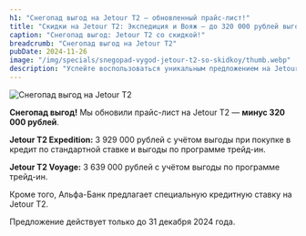 ```yaml
---
h1: "Снегопад выгод на Jetour T2 — обновленный прайс-лист!"
title: "Скидки на Jetour T2: Экспедиция и Вояж — до 320 000 рублей выгоды!"
caption: "Снегопад выгод: Jetour T2 со скидкой!"
breadcrumb: "Снегопад выгод на Jetour T2"
pubDate: 2024-11-26
image: "/img/specials/snegopad-vygod-jetour-t2-so-skidkoy/thumb.webp"
description: "Успейте воспользоваться уникальным предложением на Jetour T2! Обновленный прайс-лист с выгодой до 320 000 рублей. Специальные условия кредитования от Альфа-Банка. Акция действует до 31 декабря 2024 года."
---
```



<picture>
	<source media="(min-width: 1280px)" srcset="/img/specials/snegopad-vygod-jetour-t2-so-skidkoy/jetour-T2-winter-1920x1080.webp" />
	<source media="(min-width: 768px)" srcset="/img/specials/snegopad-vygod-jetour-t2-so-skidkoy/jetour-T2-winter-1080x1080.webp" />
	<source media="(min-width: 320px)" srcset="/img/specials/snegopad-vygod-jetour-t2-so-skidkoy/jetour-T2-winter-1080x1080.webp" />
	<img src="/img/specials/snegopad-vygod-jetour-t2-so-skidkoy/thumb.webp" class="w-full mb-10" alt="Снегопад выгод на Jetour T2" />
</picture>

**Снегопад выгод!** Мы обновили прайс-лист на Jetour T2 — **минус 320 000 рублей**.

**Jetour T2 Expedition:** 3 929 000 рублей с учётом выгоды при покупке в кредит по стандартной ставке и выгоды по программе трейд-ин.

**Jetour T2 Voyage:** 3 639 000 рублей с учётом выгоды по программе трейд-ин.

Кроме того, Альфа-Банк предлагает специальную кредитную ставку на Jetour T2.

Предложение действует только до 31 декабря 2024 года.

<SpecialSalonsInfo />